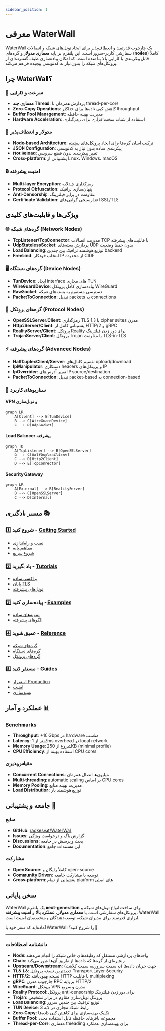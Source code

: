 ```yaml
---
sidebar_position: 1
---
```


# معرفی WaterWall

WaterWall یک چارچوب قدرتمند و انعطاف‌پذیر برای ایجاد تونل‌های شبکه و اتصالات سفارشی کاربر-سرور است. این پلتفرم بر پایه **معماری مدولار** و گره‌های (**nodes**) کاملاً قابل پیکربندی با کارایی بالا بنا شده است، که امکان پیاده‌سازی طیف گسترده‌ای از پروتکل‌های شبکه را بدون نیاز به کدنویسی پیچیده فراهم می‌کند.

## چرا WaterWall؟

### 🚀 **سرعت و کارایی**
- **معماری چند Thread**: پردازش همزمان با thread-per-core
- **Zero-Copy Operations**: کاهش کپی داده‌ها برای حداکثر throughput
- **Buffer Pool Management**: مدیریت بهینه حافظه
- **Hardware Acceleration**: استفاده از شتاب سخت‌افزاری برای رمزگذاری

### 🧩 **مدولار و انعطاف‌پذیر**
- **Node-based Architecture**: ترکیب آسان گره‌ها برای ایجاد پروتکل‌های پیچیده
- **JSON Configuration**: پیکربندی ساده بدون نیاز به کدنویسی
- **Hot Reload**: تغییر پیکربندی بدون قطع سرویس
- **Cross-platform**: پشتیبانی از Linux، Windows، macOS

### 🔒 **امنیت پیشرفته**
- **Multi-layer Encryption**: رمزگذاری چندلایه
- **Protocol Obfuscation**: پنهان‌سازی ترافیک
- **Anti-Censorship**: مقاومت در برابر فیلترینگ
- **Certificate Validation**: اعتبارسنجی گواهی‌های SSL/TLS

## ویژگی‌ها و قابلیت‌های کلیدی

### 🌐 **گره‌های شبکه (Network Nodes)**
- **TcpListener/TcpConnector**: مدیریت اتصالات TCP با قابلیت‌های پیشرفته
- **UdpStatelessSocket**: پردازش بسته‌های UDP بدون حفظ وضعیت
- **Load Balancing**: توزیع هوشمند ترافیک بین چندین backend
- **Freebind**: انتخاب خودکار IP از محدوده CIDR

### 🖥️ **گره‌های دستگاه (Device Nodes)**
- **TunDevice**: ایجاد interface های مجازی TUN
- **WireGuardDevice**: پیاده‌سازی کامل پروتکل WireGuard
- **RawSocket**: دسترسی مستقیم به بسته‌های شبکه
- **PacketToConnection**: تبدیل packets به connections

### 🔐 **گره‌های پروتکل (Protocol Nodes)**
- **OpenSSLServer/Client**: رمزگذاری TLS 1.3 با cipher suites مدرن
- **Http2Server/Client**: پشتیبانی کامل از HTTP/2 و gRPC
- **RealityServer/Client**: پروتکل Reality برای دور زدن فیلترینگ
- **TrojanServer/Client**: پروتکل Trojan با مقاومت TLS-in-TLS

### ⚡ **گره‌های پیشرفته (Advanced Nodes)**
- **HalfDuplexClient/Server**: تقسیم کانال‌های upload/download
- **IpManipulator**: دستکاری headers و پروتکل‌های IP
- **IpOverrider**: تغییر آدرس‌های IP source/destination
- **PacketToConnection**: تبدیل packet-based به connection-based

### 🎯 **سناریوهای کاربرد**

#### **VPN و تونل‌سازی**
```mermaid
graph LR
    A[Client] --> B[TunDevice]
    B --> C[WireGuardDevice]
    C --> D[UdpSocket]
```

#### **Load Balancer پیشرفته**
```mermaid
graph TD
    A[TcpListener] --> B[OpenSSLServer]
    B --> C[HalfDuplexClient]
    C --> D[Http2Client]
    D --> E[TcpConnector]
```

#### **Security Gateway**
```mermaid
graph LR
    A[External] --> B[RealityServer]
    B --> C[OpenSSLServer]
    C --> D[Internal]
```



## مسیر یادگیری 📚

### 1️⃣ **شروع کنید** - [Getting Started](01-getting-started/)
- [نصب و راه‌اندازی](01-getting-started/installation)
- [مفاهیم پایه](01-getting-started/basic-concepts) 
- [شروع سریع](01-getting-started/quick-start)

### 2️⃣ **یاد بگیرید** - [Tutorials](02-tutorials/)
- [پراکسی ساده](02-tutorials/basic-proxy)
- [پایان TLS](02-tutorials/ssl-termination)
- [تونل‌های پیشرفته](02-tutorials/advanced-tunnels/)

### 3️⃣ **پیاده‌سازی کنید** - [Examples](03-examples/)
- [نمونه‌های ساده](03-examples/simple-examples)
- [الگوهای پیشرفته](03-examples/advanced-patterns)

### 4️⃣ **عمیق شوید** - [Reference](04-reference/)
- [گره‌های شبکه](04-reference/network-nodes/)
- [گره‌های دستگاه](04-reference/device-nodes/)
- [گره‌های پروتکل](04-reference/protocol-nodes/)

### 5️⃣ **مستقر کنید** - [Guides](05-guides/)
- [استقرار Production](05-guides/deployment)
- [امنیت](05-guides/security)
- [بهینه‌سازی](05-guides/performance)

## عملکرد و آمار 📊

### **Benchmarks**
- **Throughput**: +10 Gbps در hardware مناسب
- **Latency**: کمتر از 1ms overhead در local network
- **Memory Usage**: شروع از 250KB (minimal profile)
- **CPU Efficiency**: استفاده بهینه از CPU cores

### **مقیاس‌پذیری**
- **Concurrent Connections**: میلیون‌ها اتصال همزمان
- **Multi-threading**: automatic scaling بر اساس CPU cores
- **Memory Pooling**: مدیریت بهینه منابع
- **Load Distribution**: توزیع هوشمند بار

## جامعه و پشتیبانی 🤝

### **منابع**
- **GitHub**: [radkesvat/WaterWall](https://github.com/radkesvat/WaterWall)
- **Issues**: گزارش باگ و درخواست ویژگی
- **Discussions**: بحث و پرسش در جامعه
- **Documentation**: این مستندات جامع

### **مشارکت**
- **Open Source**: کاملاً رایگان و open-source
- **Community Driven**: توسعه با مشارکت جامعه
- **Cross-platform**: پشتیبانی از تمام platform های اصلی

## سخن پایانی

WaterWall یک پلتفرم **next-generation** برای ساخت انواع تونل‌های شبکه و پروتکل‌های سفارشی است. با **معماری مدولار**، **عملکرد بالا** و **امنیت پیشرفته**، WaterWall ابزاری قدرتمند برای مدیران شبکه، توسعه‌دهندگان و متخصصان امنیت است.

آماده‌اید که سفر خود با WaterWall را شروع کنید؟ 🚀

---

### دانشنامه اصطلاحات

- **Node**: واحدهای پردازشی مستقل که وظیفه‌های خاص شبکه را انجام می‌دهند
- **Chain**: زنجیره‌ای از گره‌ها که داده‌ها از طریق آن‌ها عبور می‌کند
- **Upstream/Downstream**: جهت جریان داده‌ها (به سمت سرور/به سمت کلاینت)
- **TLS 1.3**: جدیدترین نسخه پروتکل Transport Layer Security
- **HTTP/2**: نسخه بهبودیافته HTTP با قابلیت multiplexing
- **gRPC**: چارچوب مدرن RPC بر پایه HTTP/2
- **WireGuard**: پروتکل VPN مدرن و سریع
- **Reality Protocol**: پروتکل anti-censorship برای دور زدن فیلترینگ
- **Trojan**: پروتکل تونل‌سازی مقاوم در برابر تشخیص
- **Load Balancing**: توزیع ترافیک بین چندین سرور
- **TUN Device**: رابط شبکه مجازی در لایه 3
- **Zero-Copy**: تکنیک بهینه‌سازی برای کاهش کپی داده‌ها
- **Buffer Pool**: مجموعه بافرهای حافظه قابل استفاده مجدد
- **Thread-per-Core**: معماری threading برای بهینه‌سازی عملکرد